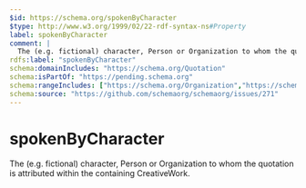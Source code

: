 ```yaml
---
$id: https://schema.org/spokenByCharacter
$type: http://www.w3.org/1999/02/22-rdf-syntax-ns#Property
label: spokenByCharacter
comment: |
  The (e.g. fictional) character, Person or Organization to whom the quotation is attributed within the containing CreativeWork.
rdfs:label: "spokenByCharacter"
schema:domainIncludes: "https://schema.org/Quotation"
schema:isPartOf: "https://pending.schema.org"
schema:rangeIncludes: ["https://schema.org/Organization","https://schema.org/Person"]
schema:source: "https://github.com/schemaorg/schemaorg/issues/271"
---
```


# spokenByCharacter

The (e.g. fictional) character, Person or Organization to whom the quotation is attributed within the containing CreativeWork.

